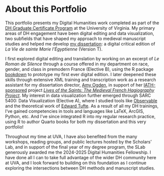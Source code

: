 # About this Portfolio

This portfolio presents my Digital Humanities work completed as part of the [DH Graduate Certificate Program](https://dh.virginia.edu/) at the University of Virginia. My primary areas of DH engagement have been digital editing and data visualization, two subfields that have shaped my approach to medieval manuscript studies and helped me develop [my dissertation](https://leeloren.github.io/dissertation/): a digital critical edition of *La Vie de sainte Marie l’Égyptienne* (Version T).

I first explored digital editing and translation by working on an excerpt of *Le Roman de Silence* through a course offered in my department on race, gender, and class in premodern France (Elective B), using the R package [bookdown](https://bookdown.org/yihui/bookdown/) to prototype my first ever digital edition. I later deepened these skills through extensive XML training and transcription work as a research assistant for my dissertation director, [Amy Ogden](https://french.as.virginia.edu/people/amy-ogden), in support of her [IATH-sponsored](https://www.iath.virginia.edu/) project [*Lives of the Saints: The Medieval French Hagiography Project*](https://frenchsaintslives.org/). My interest in data visualization further emerged through SARC 5400: Data Visualization (Elective A), where I studied tools like [Observable](https://observablehq.com/) and the theoretical work of [Edward Tufte](https://www.edwardtufte.com/). As a result of all my DH trainings, I've gained competencies in tools and languages like LaTeX, ArcGIS, Python, etc. And I’ve since integrated R into my regular research practice, using R to author Quarto books for both my dissertation and this very portfolio!

Throughout my time at UVA, I have also benefited from the many workshops, reading groups, and public lectures hosted by the Scholars’ Lab, and in support of the final year of my degree program, the SLab generously awarded me the 2024-2025 Digital Humanities Fellowship. I have done all I can to take full advantage of the wider DH community here at UVA, and I look forward to building on this foundation as I continue exploring the intersections between DH methods and manuscript studies.